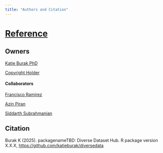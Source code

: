 ```yaml
---
title: "Authors and Citation"
---
```


# [Reference](https://nycflights13.tidyverse.org/authors.html#citation)

## Owners

[Katie Burak PhD](https://github.com/katieburak)

[Copyright Holder]()

#### Collaborators
[Francisco Ramirez](https://github.com/fraramfra)

[Azin Piran](https://github.com/AzinPiran)

[Siddarth Subrahmanian](https://github.com/siddart-1)

## Citation

Burak K (2025). packagenameTBD: Diverse Dataset Hub. R package version X.X.X, [https://github.com/katieburak/diversedata](https://github.com/katieburak/diversedata)


